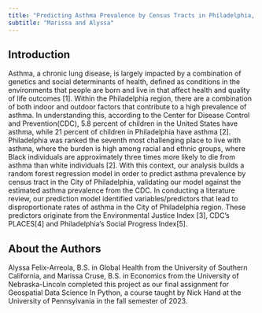 ```yaml
---
title: "Predicting Asthma Prevalence by Census Tracts in Philadelphia, PA"
subtitle: "Marissa and Alyssa"
---
```


## Introduction

Asthma, a chronic lung disease, is largely impacted by a combination of genetics and social determinants of health, defined as conditions in the environments that people are born and live in that affect health and quality of life outcomes [1]. Within the Philadelphia region, there are a combination of both indoor and outdoor factors that contribute to a high prevalence of asthma. In understanding this, according to the Center for Disease Control and Prevention(CDC), 5.8 percent of children in the United States have asthma, while 21 percent of children in Philadelphia have asthma [2]. Philadelphia was ranked the seventh most challenging place to live with asthma, where the burden is high among racial and ethnic groups, where Black individuals are approximately three times more likely to die from asthma than white individuals [2]. With this context, our analysis builds a random forest regression model in order to predict asthma prevalence by census tract in the City of Philadelphia, validating our model against the estimated asthma prevalence from the CDC. In conducting a literature review, our prediction model identified variables/predictors that lead to disproportionate rates of asthma in the City of Philadelphia region. These predictors originate from the Environmental Justice Index [3], CDC’s PLACES[4] and Philadelphia’s Social Progress Index[5]. 


## About the Authors

Alyssa Felix-Arreola, B.S. in Global Health from the University of Southern California, and Marissa Cruse, B.S. in Economics from the University of Nebraska-Lincoln completed this project as our final assignment for Geospatial Data Science In Python, a course taught by Nick Hand at the University of Pennsylvania in the fall semester of 2023. 





 
